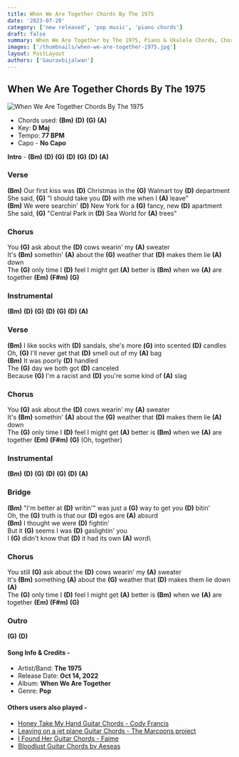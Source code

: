 ```yaml
---
title: When We Are Together Chords By The 1975
date: '2023-07-20'
category: ['new released', 'pop music', 'piano chords']
draft: false
summary: When We Are Together by The 1975, Piano & Ukulele Chords, Chords used - (Bm) (D) (G) (A), Capo - No Capo, Key - D major.
images: ['/thumbnails/when-we-are-together-1975.jpg']
layout: PostLayout
authors: ['Gauravbijalwan']
---
```


## When We Are Together Chords By The 1975

![When We Are Together Chords By The 1975](/thumbnails/when-we-are-together-1975.jpg)

- Chords used: **(Bm)** **(D)** **(G)** **(A)**
- Key: **D Maj**
- Tempo: **77 BPM**
- Capo - **No Capo**

**Intro** - **(Bm)** **(D)** **(G)** **(D)** **(G)** **(D)** **(A)**

### Verse

**(Bm)** Our first kiss was **(D)** Christmas in the **(G)** Walmart toy **(D)** department\
She said, **(G)** "I should take you **(D)** with me when I **(A)** leave"\
**(Bm)** We were searchin' **(D)** New York for a **(G)** fancy, new **(D)** apartment\
She said, **(G)** "Central Park in **(D)** Sea World for **(A)** trees"

### Chorus

You **(G)** ask about the **(D)** cows wearin' my **(A)** sweater\
It's **(Bm)** somethin' **(A)** about the **(G)** weather that **(D)** makes them lie **(A)** down\
The **(G)** only time I **(D)** feel I might get **(A)** better is **(Bm)** when we **(A)** are together **(Em)** **(F#m)** **(G)**

### Instrumental

**(Bm)** **(D)** **(G)** **(D)** **(G)** **(D)** **(A)**

### Verse

**(Bm)** I like socks with **(D)** sandals, she's morе **(G)** into scented **(D)** candles\
Oh, **(G)** I'll nеver get that **(D)** smell out of my **(A)** bag\
**(Bm)** It was poorly **(D)** handled\
The **(G)** day we both got **(D)** canceled\
Because **(G)** I'm a racist and **(D)** you're some kind of **(A)** slag

### Chorus

You **(G)** ask about the **(D)** cows wearin' my **(A)** sweater\
It's **(Bm)** somethin' **(A)** about the **(G)** weather that **(D)** makes them lie **(A)** down\
The **(G)** only time I **(D)** feel I might get **(A)** better is **(Bm)** when we **(A)** are together **(Em)** **(F#m)** **(G)** (Oh, together)

### Instrumental

**(Bm)** **(D)** **(G)** **(D)** **(G)** **(D)** **(A)**

### Bridge

**(Bm)** "I'm better at **(D)** writin'" was just a **(G)** way to get you **(D)** bitin'\
Oh, the **(G)** truth is that our **(D)** egos are **(A)** absurd\
**(Bm)** I thought we were **(D)** fightin'\
But it **(G)** seems I was **(D)** gaslightin' you\
I **(G)** didn't know that **(D)** it had its own **(A)** word\

### Chorus

You still **(G)** ask about the **(D)** cows wearin' my **(A)** sweater\
It's **(Bm)** something **(A)** about the **(G)** weather that **(D)** makes them lie down **(A)**\
The **(G)** only time I **(D)** feel I might get **(A)** better is **(Bm)** when we **(A)** are together **(Em)** **(F#m)** **(G)**

### Outro

**(G)** **(D)**

#### Song Info & Credits -

- Artist/Band: **The 1975**
- Release Date: **Oct 14, 2022**
- Album: **When We Are Together**
- Genre: **Pop**

#### Others users also played -

- [Honey Take My Hand Guitar Chords - Cody Francis](https://www.chordsco.com/chords/honey-take-my-hand-guitar-chords-cody-francis)
- [Leaving on a jet plane Guitar Chords - The Marcoons project](https://www.chordsco.com/chords/leaving-on-a-jet-plane-guitar-chords-the-marcoons-project)
- [I Found Her Guitar Chords - Faime](https://www.chordsco.com/chords/i-found-her-guitar-chords-faime)
- [Bloodlust Guitar Chords by Aeseas](https://www.chordsco.com/chords/bloodlust-guitar-chords-by-aeseas)
